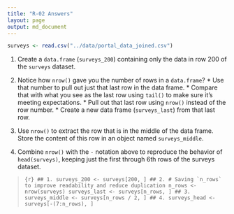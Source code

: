 ```yaml
---
title: "R-02 Answers"
layout: page
output: md_document
---
```

```r
surveys <- read.csv("../data/portal_data_joined.csv")
```
1.  Create a `data.frame` (`surveys_200`) containing only the data in
    row 200 of the `surveys` dataset.

2.  Notice how `nrow()` gave you the number of rows in a `data.frame`?
        * Use that number to pull out just that last row in the data frame.
        * Compare that with what you see as the last row using `tail()` to make
        sure it's meeting expectations.
        * Pull out that last row using `nrow()` instead of the row number.
        * Create a new data frame (`surveys_last`) from that last row.

3.  Use `nrow()` to extract the row that is in the middle of the data
    frame. Store the content of this row in an object named `surveys_middle`.

4.  Combine `nrow()` with the `-` notation above to reproduce the behavior of
    `head(surveys)`, keeping just the first through 6th rows of the surveys
    dataset.


> ```{r}
> ## 1.
> surveys_200 <- surveys[200, ]
> ## 2.
> # Saving `n_rows` to improve readability and reduce duplication
> n_rows <- nrow(surveys)
> surveys_last <- surveys[n_rows, ]
> ## 3.
> surveys_middle <- surveys[n_rows / 2, ]
> ## 4.
> surveys_head <- surveys[-(7:n_rows), ]
> ```